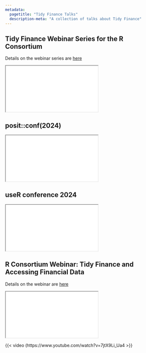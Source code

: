 ```yaml
---
metadata:
  pagetitle: "Tidy Finance Talks"
  description-meta: "A collection of talks about Tidy Finance"
---
```


## Tidy Finance Webinar Series for the R Consortium 

Details on the webinar series are [here](https://www.r-consortium.org/tidy-finance-webinar-series)

```{=html} 
<iframe class="slide-deck" src="r-consortium/markowitz-model.html"></iframe>
``` 

## posit::conf(2024)
 
```{=html} 
<iframe class="slide-deck" src="posit-conf-2024/slides.html"></iframe>
``` 

## useR conference 2024

```{=html} 
<iframe class="slide-deck" src="user-conference-2024/slides.html"></iframe>
``` 

## R Consortium Webinar: Tidy Finance and Accessing Financial Data

Details on the webinar are [here](https://www.r-consortium.org/new-webinar-tidy-finance-and-accessing-financial-data)

```{=html} 
<iframe class="slide-deck" src="r-consortium/accessing-financial-data.html"></iframe>
``` 

{{< video (https://www.youtube.com/watch?v=7jtX9Li_Ua4 >}}
